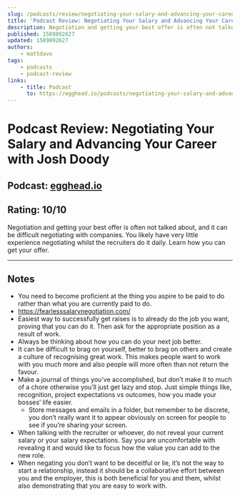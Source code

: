 ```yaml
---
slug: /podcasts/review/negotiating-your-salary-and-advancing-your-career
title: 'Podcast Review: Negotiating Your Salary and Advancing Your Career with Josh Doody'
description: Negotiation and getting your best offer is often not talked about, and it can be difficult negotiating with companies. You likely have very little experience negotiating whilst the recruiters do it daily. Learn how you can get your offer.
published: 1589892627
updated: 1589892627
authors:
    - mattdavo
tags:
    - podcasts
    - podcast-review
links:
    - title: Podcast
      to: https://egghead.io/podcasts/negotiating-your-salary-and-advancing-your-career-with-josh-doody
---
```


# Podcast Review: Negotiating Your Salary and Advancing Your Career with Josh Doody

## Podcast: [egghead.io](https://egghead.io/podcasts/negotiating-your-salary-and-advancing-your-career-with-josh-doody)

## Rating: 10/10

Negotiation and getting your best offer is often not talked about, and it can be difficult negotiating with companies. You likely have very little experience negotiating whilst the recruiters do it daily. Learn how you can get your offer.

---

## Notes

-   You need to become proficient at the thing you aspire to be paid to do rather than what you are currently paid to do.
-   https://fearlesssalarynegotiation.com/
-   Easiest way to successfully get raises is to already do the job you want, proving that you can do it. Then ask for the appropriate position as a result of work.
-   Always be thinking about how you can do your next job better.
-   It can be difficult to brag on yourself, better to brag on others and create a culture of recognising great work. This makes people want to work with you much more and also people will more often than not return the favour.
-   Make a journal of things you’ve accomplished, but don’t make it to much of a chore otherwise you’ll just get lazy and stop. Just simple things like, recognition, project expectations vs outcomes, how you made your bosses’ life easier.
    -   Store messages and emails in a folder, but remember to be discrete, you don’t really want it to appear obviously on screen for people to see if you’re sharing your screen.
-   When talking with the recruiter or whoever, do not reveal your current salary or your salary expectations. Say you are uncomfortable with revealing it and would like to focus how the value you can add to the new role.
-   When negating you don’t want to be deceitful or lie, it’s not the way to start a relationship, instead it should be a collaborative effort between you and the employer, this is both beneficial for you and them, whilst also demonstrating that you are easy to work with.
